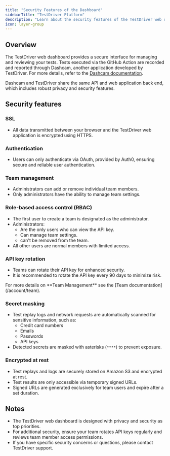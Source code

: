 ```yaml
---
title: "Security Features of the Dashboard"
sidebarTitle: "TestDriver Platform" 
description: "Learn about the security features of the TestDriver web dashboard, including SSL, OAuth, RBAC, and more."
icon: layer-group
---
```



## Overview
The TestDriver web dashboard provides a secure interface for managing and reviewing your tests. Tests executed via the GitHub Action are recorded and reported through Dashcam, another application developed by TestDriver. For more details, refer to the [Dashcam documentation](https://dashcam.docs.testdriver.ai).

Dashcam and TestDriver share the same API and web application back end, which includes robust privacy and security features.

## Security features

### SSL
- All data transmitted between your browser and the TestDriver web application is encrypted using HTTPS.

### Authentication
- Users can only authenticate via OAuth, provided by Auth0, ensuring secure and reliable user authentication.

### Team management
- Administrators can add or remove individual team members.
- Only administrators have the ability to manage team settings.

### Role-based access control (RBAC)
- The first user to create a team is designated as the administrator.
- Administrators:
  - Are the only users who can view the API key.
  - Can manage team settings.
  - can't be removed from the team.
- All other users are normal members with limited access.

### API key rotation
- Teams can rotate their API key for enhanced security.
- It is recommended to rotate the API key every 90 days to minimize risk.

<Check>
    For more details on **Team Management** see the [Team documentation](/account/team).
</Check>

<GitignoreWarning/>

### Secret masking
- Test replay logs and network requests are automatically scanned for sensitive information, such as:
  - Credit card numbers
  - Emails
  - Passwords
  - API keys
- Detected secrets are masked with asterisks (`****`) to prevent exposure.

### Encrypted at rest
- Test replays and logs are securely stored on Amazon S3 and encrypted at rest.
- Test results are only accessible via temporary signed URLs.
- Signed URLs are generated exclusively for team users and expire after a set duration.

## Notes
- The TestDriver web dashboard is designed with privacy and security as top priorities.
- For additional security, ensure your team rotates API keys regularly and reviews team member access permissions.
- If you have specific security concerns or questions, please contact TestDriver support.

